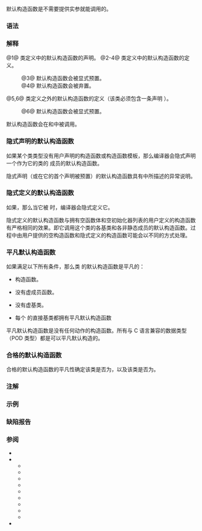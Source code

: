 {{title|默认构造函数}}
{{cpp/language/classes/navbar}}

默认构造函数是不需要提供实参就能调用的{{rlp|constructor|构造函数}}。

===语法===
{{sdsc begin}}
{{sdsc|num=1|{{spar sep|类名}}{{ttb|(}}{{spar optional|形参列表}}{{ttb|);}}}}
{{sdsc|num=2|{{spar sep|类名}}{{ttb|(}}{{spar optional|形参列表}}{{ttb|)}} {{spar|函数体}}}}
{{sdsc|num=3|{{spar sep|类名}}{{ttb|1=() = default;}}|notes={{mark since c++11}}}}
{{sdsc|num=4|{{spar sep|类名}}{{ttb|(}}{{spar optional|形参列表}}{{ttb|1=) = delete;}}|notes={{mark since c++11}}}}
{{sdsc|num=5|{{spar sep|类名}}{{ttb|::}}{{spar sep|类名}}{{ttb|(}}{{spar optional|形参列表}}{{ttb|)}} {{spar|函数体}}}}
{{sdsc|num=6|{{spar sep|类名}}{{ttb|::}}{{spar sep|类名}}{{ttb|1=() = default;}}|notes={{mark since c++11}}}}
{{sdsc end}}

{{par begin}}
{{par|{{spar|类名}}|要声明默认构造函数的类}}
{{par|{{spar|形参列表}}|{{rlps|function#形参列表}}，其中{{rev inl|since=c++11|（{{rlp|parameter pack|形参包}}以外的）}}所有形参都有{{rlp|default arguments|默认实参}}}}
{{par|{{spar|函数体}}|默认构造函数的{{rlp|constructor|函数体}}}}
{{par end}}

===解释===
@1@ 类定义中的默认构造函数的声明。
@2-4@ 类定义中的默认构造函数的定义。
:@3@ 默认构造函数会被显式预置。
:@4@ 默认构造函数会被弃置。
@5,6@ 类定义之外的默认构造函数的定义（该类必须包含一条声明 {{v|1}}）。
:@6@ 默认构造函数会被显式预置。

默认构造函数会在{{rlp|default initialization|默认初始化}}和{{rlp|value initialization|值初始化}}中被调用。

===隐式声明的默认构造函数===
如果某个类类型没有用户声明的构造函数或构造函数模板，那么编译器会隐式声明一个作为它的类的 {{c/core|inline public}} 成员的默认构造函数。

隐式声明（或在它的首个声明被预置）的默认构造函数具有{{rev inl|until=c++17|{{rlp|except spec|动态异常说明}}}}{{rev inl|since=c++17|{{rlp|noexcept spec|异常说明}}}}中所描述的异常说明。

===隐式定义的默认构造函数===
如果{{rev inl|until=c++11|默认构造函数是隐式声明的}}{{rev inl|since=c++11|隐式声明的或显式预置的默认构造函数没有被定义为弃置的}}，那么当它被 {{rlp|definition#ODR 使用|ODR 使用}}{{rev inl|since=c++11|&lt;!-- P0859R0 --&gt;或者被{{rlp|constant expression#常量求值所需要的函数与变量|常量求值所需要}}}}时，编译器会隐式定义它。

{{rrev|since=c++26|
如果{{rlps|union#联合体式的类}} {{tt|T}} 的默认构造函数是平凡的，那么对于 {{tt|T}} 或 {{tt|T}} 的所有匿名联合体成员中的每个联合体 {{tt|U}}，如果 {{tt|U}} 的首个变体成员（如果存在）具有{{rlps|type#隐式生存期类型}}，那么 {{tt|T}} 的默认构造函数会在该成员不是它所在的联合体的活跃成员时开始该成员的生存期。
}}

{{rev inl|since=c++26|否则，}}隐式定义的默认构造函数与拥有空函数体和空初始化器列表的用户定义的构造函数有严格相同的效果。即它调用这个类的各基类和各非静态成员的默认构造函数。{{rlp|value initialization|值初始化}}过程中由用户提供的空构造函数和隐式定义的构造函数可能会以不同的方式处理。

{{rrev|since=c++11|
如果它满足对于 {{rev inl|until=c++23|{{rlp|constexpr#constexpr 构造函数|{{c/core|constexpr}} 构造函数}}}}{{rev inl|since=c++23|{{rlp|constexpr#constexpr 函数|{{c/core|constexpr}} 函数}}}}的要求，那么生成的构造函数是 {{c/core|constexpr}} 的。

当存在用户定义的构造函数时，用户仍可以通过关键词 {{c/core|default}} 强制编译器自动生成原本隐式声明的默认构造函数。
}}


{{rrev|since=c++11|
===弃置的默认构造函数===
如果满足以下任意条件，那么类 {{tt|T}} 中隐式声明的或显式预置的默认构造函数会被定义为弃置的：
* {{tt|T}} 有一个具有引用类型并且不带默认初始化器的非静态数据成员。
* {{tt|T}} {{rev inl|since=c++26|不是{{rlp|union|联合体}}，并且}}有一个具有有 const 限定但不{{rlp|default initialization#const 对象的默认初始化|可 const 默认构造}}的类型（或它的可以有多维的数组类型）并且不带默认初始化器的非变体非静态数据成员。
{{rrev|until=c++26|
* {{tt|T}} 是{{rlp|union|联合体}}，并且它所有的变体成员的类型都是有 const 限定的类型（或它的可以有多维的数组类型）。
* {{tt|T}} 不是联合体，并且它所有的{{rlps|union#匿名联合体}}成员的类型都是有 const 限定的类型（或它的可以有多维的数组类型）。
}}
* 给定类类型 {{tt|M}}，{{tt|T}} 有一个具有 {{tt|M}} 类型（或它的可以有多维的数组类型）的{{rlps|object#潜在构造的子对象}} {{c|obj}}，并且满足以下任意条件：
:* {{tt|M}} 有一个被弃置或无法从该默认构造函数访问的析构函数{{rev inl|since=c++26|，并且 {{c|obj}} 要么不是变体成员，要么带有默认初始化器}}。
:* 满足以下所有条件：
::* {{c|obj}} 不是带有默认初始化器的非静态数据成员。
::* {{c|obj}} 不是{{rev inl|until=c++26|其他所有非静态数据成员都不带默认初始化器的联合体}}的变体成员。
::* 为寻找 {{tt|M}} 的默认构造函数而进行的重载决议没有产生可用候选{{rev inl|until=c++26|，或者在 {{c|obj}} 是变体成员时，选择了非平凡的函数}}。

当不存在用户定义的构造函数，且隐式声明的默认构造函数非平凡时，用户仍可以通过关键词 {{c/core|delete}} 禁止编译器自动生成隐式定义的默认构造函数。
}}

===平凡默认构造函数===
如果满足以下所有条件，那么类 {{tt|T}} 的默认构造函数是平凡的：
* 构造函数{{rev inl|until=c++11|是隐式声明的}}{{rev inl|since=c++11|不是{{rlp|function#由用户提供的函数|由用户提供的}}}}。
* {{tt|T}} 没有虚成员函数。
* {{tt|T}} 没有虚基类。
{{rrev|since=c++11|
* {{tt|T}} 没有带有默认初始化器的非静态数据成员。
}}
* 每个 {{tt|T}} 的直接基类都拥有平凡默认构造函数
{{rev begin}}
{{rev|until=c++26|
* 每个类类型（或它的数组类型）的非静态成员都拥有平凡默认构造函数。
}}
{{rev|since=c++26|
* 要么 {{tt|T}} 是联合体，要么每个类类型（或它的数组类型）的非静态成员都拥有平凡默认构造函数。
}}
{{rev end}}

平凡默认构造函数是没有任何动作的构造函数。所有与 C 语言兼容的数据类型（POD 类型）都是可以平凡默认构造的。

===合格的默认构造函数===
{{cpp/language/eligible special member function|默认构造函数}}

合格的默认构造函数的平凡性确定该类是否为{{rlps|type#隐式生存期类型}}，以及该类是否为{{rlps|type#可平凡复制类型}}。

===注解===
{{feature test macro|__cpp_trivial_union|放松对联合体的特殊成员函数的平凡性要求|value=202502L|std=C++26}}

===示例===
{{example|code=
struct A
{
    int x;
    A(int x = 1): x(x) {} // 用户定义默认构造函数
};

struct B: A
{
    // 隐式定义 B::B()，调用 A::A()
};

struct C
{
    A a;
    // 隐式定义 C::C()，调用 A::A()
};

struct D: A
{
    D(int y): A(y) {}
    // 不会声明 D::D()，因为已经有其他构造函数
};

struct E: A
{
    E(int y): A(y) {}
    E() = default; // 显式预置，调用 A::A()
};

struct F
{
    int&amp; ref; // 引用成员
    const int c; // const 成员
    // F::F() 被隐式定义为弃置的
};

// 用户声明的复制构造函数（由用户提供，被弃置或被预置）
// 防止隐式生成默认构造函数

struct G
{
    G(const G&amp;) {}
    // G::G() 被隐式定义为弃置的
};

struct H
{
    H(const H&amp;) = delete;
    // H::H() 被隐式定义为弃置的
};

struct I
{
    I(const I&amp;) = default;
    // I::I() 被隐式定义为弃置的
};

int main()
{
    A a;
    B b;
    C c;
//  D d; // 编译错误
    E e;
//  F f; // 编译错误
//  G g; // 编译错误
//  H h; // 编译错误
//  I i; // 编译错误
}
}}

===缺陷报告===
{{dr list begin}}
{{dr list item|wg=cwg|dr=1353|std=C++98|before=不定义隐式声明的默认构造函数的条件没有考虑多维数组类型|after=考虑这些类型}}
{{dr list item|wg=cwg|dr=2084|std=C++11|before=默认成员初始化器对预置的联合体默认构造函数是否被弃置没有影响|after=它们阻止预置默认构造函数被定义为弃置的}}
{{dr list item|wg=cwg|dr=2595|std=C++20|before=对于一个默认构造函数，如果存在其他更受约束但&lt;br&gt;无法满足关联约束的默认构造函数，那么它无法合格|after=此时它可以合格}}
{{dr list item|wg=cwg|dr=2871|std=C++98|before=即使在有用户声明的构造函数模板的情况下也会隐式声明默认构造函数|after=此时不会隐式声明}}
{{dr list end}}

===参阅===
* {{rlp|constructor|构造函数}}
* {{rlp|initialization|初始化}}
** {{rlp|aggregate initialization|聚合初始化}}
** {{rlp|constant initialization|常量初始化}}
** {{rlp|copy initialization|复制初始化}}
** {{rlp|default initialization|默认初始化}}
** {{rlp|direct initialization|直接初始化}}
** {{rlp|list initialization|列表初始化}}
** {{rlp|reference initialization|引用初始化}}
** {{rlp|value initialization|值初始化}}
** {{rlp|zero initialization|零初始化}}
* {{rlpt|new}}

{{langlinks|de|en|es|fr|it|ja|pt|ru}}